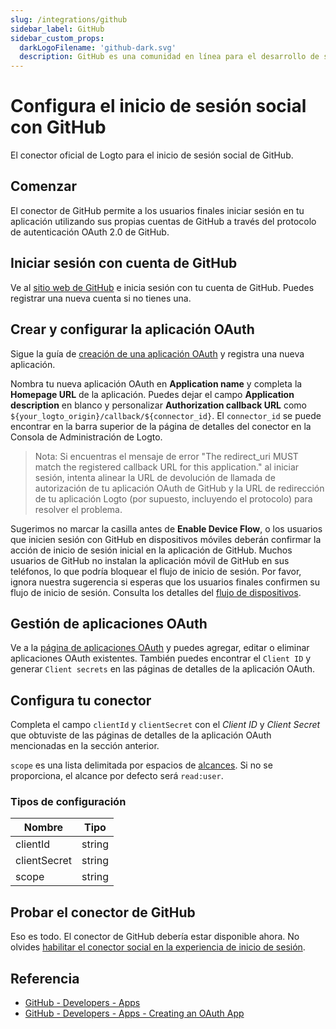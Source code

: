 ```yaml
---
slug: /integrations/github
sidebar_label: GitHub
sidebar_custom_props:
  darkLogoFilename: 'github-dark.svg'
  description: GitHub es una comunidad en línea para el desarrollo de software y control de versiones.
---
```



# Configura el inicio de sesión social con GitHub

El conector oficial de Logto para el inicio de sesión social de GitHub.

<GuideTip />

## Comenzar

El conector de GitHub permite a los usuarios finales iniciar sesión en tu aplicación utilizando sus propias cuentas de GitHub a través del protocolo de autenticación OAuth 2.0 de GitHub.

## Iniciar sesión con cuenta de GitHub

Ve al [sitio web de GitHub](https://github.com/) e inicia sesión con tu cuenta de GitHub. Puedes registrar una nueva cuenta si no tienes una.

## Crear y configurar la aplicación OAuth

Sigue la guía de [creación de una aplicación OAuth](https://docs.github.com/en/developers/apps/building-oauth-apps/creating-an-oauth-app) y registra una nueva aplicación.

Nombra tu nueva aplicación OAuth en **Application name** y completa la **Homepage URL** de la aplicación. Puedes dejar el campo **Application description** en blanco y personalizar **Authorization callback URL** como `${your_logto_origin}/callback/${connector_id}`. El `connector_id` se puede encontrar en la barra superior de la página de detalles del conector en la Consola de Administración de Logto.

> Nota: Si encuentras el mensaje de error "The redirect_uri MUST match the registered callback URL for this application." al iniciar sesión, intenta alinear la URL de devolución de llamada de autorización de tu aplicación OAuth de GitHub y la URL de redirección de tu aplicación Logto (por supuesto, incluyendo el protocolo) para resolver el problema.

Sugerimos no marcar la casilla antes de **Enable Device Flow**, o los usuarios que inicien sesión con GitHub en dispositivos móviles deberán confirmar la acción de inicio de sesión inicial en la aplicación de GitHub. Muchos usuarios de GitHub no instalan la aplicación móvil de GitHub en sus teléfonos, lo que podría bloquear el flujo de inicio de sesión. Por favor, ignora nuestra sugerencia si esperas que los usuarios finales confirmen su flujo de inicio de sesión. Consulta los detalles del [flujo de dispositivos](https://docs.github.com/en/developers/apps/building-oauth-apps/authorizing-oauth-apps#device-flow).

## Gestión de aplicaciones OAuth

Ve a la [página de aplicaciones OAuth](https://github.com/settings/developers) y puedes agregar, editar o eliminar aplicaciones OAuth existentes. También puedes encontrar el `Client ID` y generar `Client secrets` en las páginas de detalles de la aplicación OAuth.

## Configura tu conector

Completa el campo `clientId` y `clientSecret` con el _Client ID_ y _Client Secret_ que obtuviste de las páginas de detalles de la aplicación OAuth mencionadas en la sección anterior.

`scope` es una lista delimitada por espacios de [alcances](https://docs.github.com/en/apps/oauth-apps/building-oauth-apps/scopes-for-oauth-apps). Si no se proporciona, el alcance por defecto será `read:user`.

### Tipos de configuración

| Nombre       | Tipo   |
| ------------ | ------ |
| clientId     | string |
| clientSecret | string |
| scope        | string |

## Probar el conector de GitHub

Eso es todo. El conector de GitHub debería estar disponible ahora. No olvides [habilitar el conector social en la experiencia de inicio de sesión](/connectors/social-connectors/#enable-social-sign-in).

## Referencia

- [GitHub - Developers - Apps](https://docs.github.com/en/developers/apps/getting-started-with-apps/about-apps)
- [GitHub - Developers - Apps - Creating an OAuth App](https://docs.github.com/en/developers/apps/building-oauth-apps/creating-an-oauth-app)
